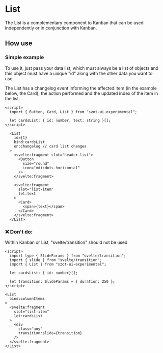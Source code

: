
<Meta of={ListStories} />

# List

The List is a complementary component to Kanban that can be used independently or in conjunction
with Kanban.

<ArgTypes of={List} />

## How use

### Simple example

To use it, just pass your data list, which must always be a list of objects and this object must
have a unique "id" along with the other data you want to use.

The List has a changelog event informing the affected item (in the example below, the Card), the
action performed and the updated index of the item in the list.

```tsx
<script>
  import { Button, Card, List } from "szot-ui-experimental";

  let cardsList: { id: number, text: string }[];
</script>

  <List
    id={1}
    bind:cardsList
    on:changelog // card list changes
  >
    <svelte:fragment slot="header-list">
      <Button
        size="round"
        icon="mdi:dots-horizontal"
      />
    </svelte:fragment>

    <svelte:fragment
      slot="list-item"
      let:text
    >
      <Card>
        <span>{text}</span>
      </Card>
    </svelte:fragment>
  </List>
```

### ❌ Don't do:

Within Kanban or List, "svelte/transition" should not be used.

```tsx
<script>
  import type { SlideParams } from "svelte/transition";
  import { slide } from "svelte/transition";
  import { List } from "szot-ui-experimental";

  let cardsList: { id: number}[];

  let transition: SlideParams = { duration: 250 };
</script>

<List
  bind:columnItems
>
  <svelte:fragment
    slot="list-item"
    let:cardsList
  >
    <div
      class="any"
      transition:slide={transition}
    />
  </svelte:fragment>
</List>
```
